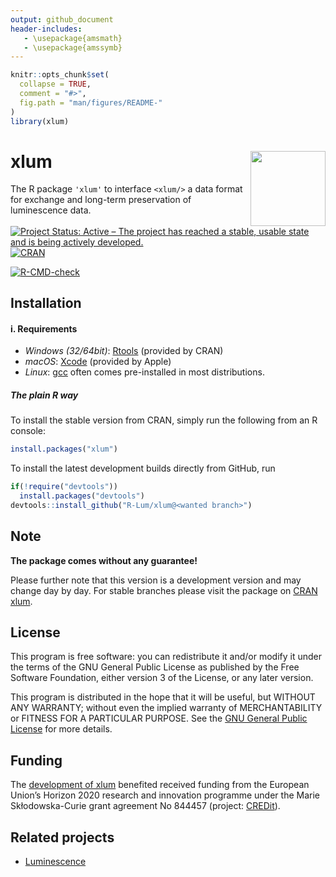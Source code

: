 ```yaml
---
output: github_document
header-includes:
   - \usepackage{amsmath}
   - \usepackage{amssymb}
---
```

<!-- README.md was auto-generated by README.Rmd. Please DO NOT edit by hand!-->

```r
knitr::opts_chunk$set(
  collapse = TRUE,
  comment = "#>",
  fig.path = "man/figures/README-"
)
library(xlum)
```

# xlum <img width=120px src="man/figures/xlum_logo.png" align="right" />

The R package `'xlum'` to interface `<xlum/>` a data format for exchange and long-term 
preservation of luminescence data.

[![Project Status: Active – The project has reached a stable, usable state and is being actively developed.](https://www.repostatus.org/badges/latest/active.svg)](https://www.repostatus.org/#Concept)
[![CRAN](https://www.r-pkg.org/badges/version/xlum)](https://cran.r-project.org/package=xlum)

[![R-CMD-check](https://github.com/R-Lum/xlum/workflows/GitHub Actions CI/badge.svg)](https://github.com/R-Lum/xlum/actions)

## Installation

#### i. Requirements

* *Windows (32/64bit)*:  [Rtools](https://cran.r-project.org/bin/windows/Rtools/) (provided by CRAN)
* *macOS*: [Xcode](https://developer.apple.com/) (provided by Apple)
* *Linux*: [gcc](https://gcc.gnu.org) often comes pre-installed in most distributions. 

##### The plain **R** way

To install the stable version from CRAN, simply run the following from an R console:

```r
install.packages("xlum")
```

To install the latest development builds directly from GitHub, run

```r
if(!require("devtools"))
  install.packages("devtools")
devtools::install_github("R-Lum/xlum@<wanted branch>")
```

## Note

**The package comes without any guarantee!**

Please further note that this version is a development version and may change day by day. For stable branches please visit
the package on [CRAN xlum](https://CRAN.R-project.org/package=xlum).

## License

This program is free software: you can redistribute it and/or modify
it under the terms of the GNU General Public License as published by
the Free Software Foundation, either version 3 of the License, or
any later version.

This program is distributed in the hope that it will be useful,
but WITHOUT ANY WARRANTY; without even the implied warranty of
MERCHANTABILITY or FITNESS FOR A PARTICULAR PURPOSE.  See the
[GNU General Public License](https://github.com/R-Lum/xlum/blob/main/LICENSE) for more details.

## <span class="glyphicon glyphicon-euro"></span> Funding

The [development of xlum](https://github.com/R-Lum/xlum)
benefited received funding from the European Union’s Horizon 2020 research and 
innovation programme under the Marie Skłodowska-Curie grant agreement No 844457 
(project: [CREDit](https://cordis.europa.eu/project/id/844457)).

## Related projects 

* [Luminescence](https://github.com/R-Lum/Luminescence)

